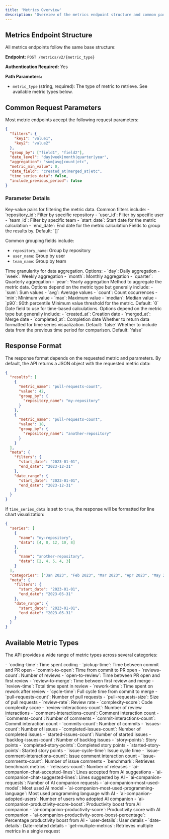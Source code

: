 ```yaml
---
title: 'Metrics Overview'
description: 'Overview of the metrics endpoint structure and common parameters'
---
```


## Metrics Endpoint Structure

All metrics endpoints follow the same base structure:

**Endpoint:** `POST /metrics/v2/{metric_type}`

**Authentication Required:** Yes

**Path Parameters:**

- `metric_type` (string, required): The type of metric to retrieve. See available metric types below.

## Common Request Parameters

Most metric endpoints accept the following request parameters:

```json
{
  "filters": {
    "key1": "value1",
    "key2": "value2"
  },
  "group_by": ["field1", "field2"],
  "date_level": "day|week|month|quarter|year",
  "aggregation": "sum|avg|count|etc",
  "metric_min_value": 0,
  "date_field": "created_at|merged_at|etc",
  "time_series_data": false,
  "include_previous_period": false
}
```

### Parameter Details

<ResponseField name="filters" type="object">
  Key-value pairs for filtering the metric data. Common filters include:
  - `repository_id`: Filter by specific repository
  - `user_id`: Filter by specific user
  - `team_id`: Filter by specific team
  - `start_date`: Start date for the metric calculation
  - `end_date`: End date for the metric calculation
</ResponseField>

<ResponseField name="group_by" type="array">
  Fields to group the results by. Default: `[]`
  
  Common grouping fields include:
  - `repository_name`: Group by repository
  - `user_name`: Group by user
  - `team_name`: Group by team
</ResponseField>

<ResponseField name="date_level" type="string">
  Time granularity for data aggregation. Options:
  - `day`: Daily aggregation
  - `week`: Weekly aggregation
  - `month`: Monthly aggregation
  - `quarter`: Quarterly aggregation
  - `year`: Yearly aggregation
</ResponseField>

<ResponseField name="aggregation" type="string">
  Method to aggregate the metric data. Options depend on the metric type but generally include:
  - `sum`: Sum values
  - `avg`: Average values
  - `count`: Count occurrences
  - `min`: Minimum value
  - `max`: Maximum value
  - `median`: Median value
  - `p90`: 90th percentile
</ResponseField>

<ResponseField name="metric_min_value" type="number">
  Minimum value threshold for the metric. Default: `0`
</ResponseField>

<ResponseField name="date_field" type="string">
  Date field to use for time-based calculations. Options depend on the metric type but generally include:
  - `created_at`: Creation date
  - `merged_at`: Merge date
  - `completed_at`: Completion date
</ResponseField>

<ResponseField name="time_series_data" type="boolean">
  Whether to return data formatted for time series visualization. Default: `false`
</ResponseField>

<ResponseField name="include_previous_period" type="boolean">
  Whether to include data from the previous time period for comparison. Default: `false`
</ResponseField>

## Response Format

The response format depends on the requested metric and parameters. By default, the API returns a JSON object with the requested metric data:

```json
{
  "results": [
    {
      "metric_name": "pull-requests-count",
      "value": 42,
      "group_by": {
        "repository_name": "my-repository"
      }
    },
    {
      "metric_name": "pull-requests-count",
      "value": 18,
      "group_by": {
        "repository_name": "another-repository"
      }
    }
  ],
  "meta": {
    "filters": {
      "start_date": "2023-01-01",
      "end_date": "2023-12-31"
    },
    "date_range": {
      "start_date": "2023-01-01",
      "end_date": "2023-12-31"
    }
  }
}
```

If `time_series_data` is set to `true`, the response will be formatted for line chart visualization:

```json
{
  "series": [
    {
      "name": "my-repository",
      "data": [4, 8, 12, 10, 8]
    },
    {
      "name": "another-repository",
      "data": [2, 4, 5, 4, 3]
    }
  ],
  "categories": ["Jan 2023", "Feb 2023", "Mar 2023", "Apr 2023", "May 2023"],
  "meta": {
    "filters": {
      "start_date": "2023-01-01",
      "end_date": "2023-05-31"
    },
    "date_range": {
      "start_date": "2023-01-01",
      "end_date": "2023-05-31"
    }
  }
}
```

## Available Metric Types

The API provides a wide range of metric types across several categories:

<Tabs>
  <Tab title="Development Metrics">
    - `coding-time`: Time spent coding
    - `pickup-time`: Time between commit and PR open
    - `commit-to-open`: Time from commit to PR open
    - `reviews-count`: Number of reviews
    - `open-to-review`: Time between PR open and first review
    - `review-to-merge`: Time between first review and merge
    - `review-time`: Total time spent in review
    - `rework-time`: Time spent on rework after review
    - `cycle-time`: Full cycle time from commit to merge
  </Tab>
  <Tab title="Pull Request Metrics">
    - `pull-requests-count`: Number of pull requests
    - `pull-requests-size`: Size of pull requests
    - `review-rate`: Review rate
    - `complexity-score`: Code complexity score
    - `review-interactions-count`: Number of review interactions
    - `comment-interactions-count`: Comment interaction count
    - `comments-count`: Number of comments
    - `commit-interactions-count`: Commit interaction count
    - `commits-count`: Number of commits
  </Tab>
  <Tab title="Issue Metrics">
    - `issues-count`: Number of issues
    - `completed-issues-count`: Number of completed issues
    - `started-issues-count`: Number of started issues
    - `backlog-issues-count`: Number of backlog issues
    - `story-points`: Story points
    - `completed-story-points`: Completed story points
    - `started-story-points`: Started story points
    - `issue-cycle-time`: Issue cycle time
    - `issue-comment-interactions-count`: Issue comment interaction count
    - `issue-comments-count`: Number of issue comments
  </Tab>
  <Tab title="Other Metrics">
    - `benchmark`: Retrieves benchmark metrics
    - `releases-count`: Number of releases
    - `ai-companion-chat-accepted-lines`: Lines accepted from AI suggestions
    - `ai-companion-chat-suggested-lines`: Lines suggested by AI
    - `ai-companion-requests`: Number of AI companion requests
    - `ai-companion-most-used-model`: Most used AI model
    - `ai-companion-most-used-programming-language`: Most used programming language with AI
    - `ai-companion-adopted-users`: Number of users who adopted AI companion
    - `ai-companion-productivity-score-boost`: Productivity boost from AI companion
    - `ai-companion-productivity-score`: Productivity score with AI companion
    - `ai-companion-productivity-score-boost-percentage`: Percentage productivity boost from AI
    - `user-details`: User details
    - `date-details`: Date-related details
    - `get-multiple-metrics`: Retrieves multiple metrics in a single request
  </Tab>
</Tabs>